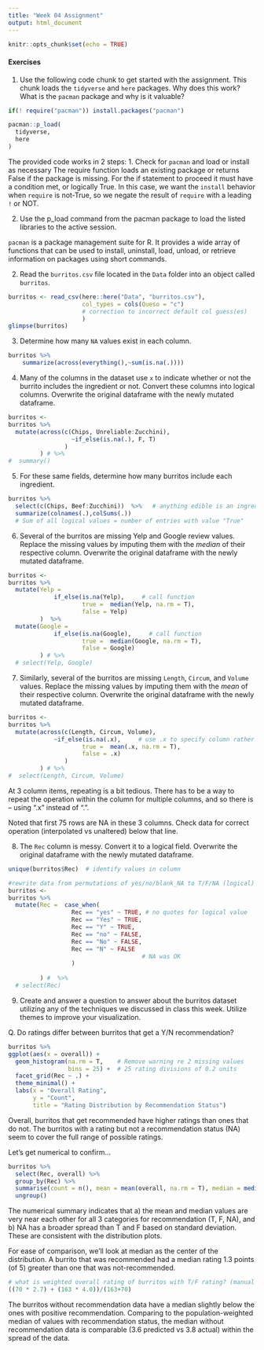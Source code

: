 ```yaml
---
title: "Week 04 Assignment"
output: html_document
---
```


```r
knitr::opts_chunk$set(echo = TRUE)
```

#### Exercises

1. Use the following code chunk to get started with the assignment. This chunk loads the `tidyverse` and `here` packages. Why does this work? What is the `pacman` package and why is it valuable?

```r
if(! require("pacman")) install.packages("pacman")

pacman::p_load(
  tidyverse,
  here
)
```
The provided code works in 2 steps:
1. Check for `pacman` and load or install as necessary
The require function loads an existing package or returns False if the package is missing. For the if statement to proceed it must have a condition met, or logically True. In this case, we want the `install` behavior when `require` is not-True, so we negate the result of `require` with a leading `!` or NOT.

2. Use the p_load command from the pacman package to load the listed libraries to the active session.

`pacman` is a package management suite for R. It provides a wide array of functions that can be used to install, uninstall, load, unload, or retrieve information on packages using short commands.


2. Read the `burritos.csv` file located in the `Data` folder into an object called `burritos`.

```r
burritos <- read_csv(here::here("Data", "burritos.csv"),
                     col_types = cols(Queso = "c") 
                     # correction to incorrect default col guess(es)
                     )
glimpse(burritos)
```

3. Determine how many `NA` values exist in each column.

```r
burritos %>%
    summarize(across(everything(),~sum(is.na(.))))

```

4. Many of the columns in the dataset use `x` to indicate whether or not the burrito includes the ingredient or not. Convert these columns into logical columns. Overwrite the original dataframe with the newly mutated dataframe.

```r
burritos <-
burritos %>%
  mutate(across(c(Chips, Unreliable:Zucchini),
                  ~if_else(is.na(.), F, T)
                )
         ) # %>%
#  summary()

```

5. For these same fields, determine how many burritos include each ingredient.

```r

burritos %>%
  select(c(Chips, Beef:Zucchini))  %>%   # anything edible is an ingredient
  summarize(colnames(.),colSums(.))
  # Sum of all logical values = number of entries with value "True"

```

6. Several of the burritos are missing Yelp and Google review values. Replace the missing values by imputing them with the *median* of their respective column. Overwrite the original dataframe with the newly mutated dataframe.

```r
burritos <-
burritos %>%
  mutate(Yelp =  
             if_else(is.na(Yelp),     # call function
                     true =  median(Yelp, na.rm = T), 
                     false = Yelp)
         )  %>%
  mutate(Google =  
             if_else(is.na(Google),     # call function
                     true =  median(Google, na.rm = T), 
                     false = Google)
         ) # %>%
  # select(Yelp, Google)

```

7. Similarly, several of the burritos are missing `Length`, `Circum`, and `Volume` values. Replace the missing values by imputing them with the *mean* of their respective column. Overwrite the original dataframe with the newly mutated dataframe.

```r
burritos <-
burritos %>%
  mutate(across(c(Length, Circum, Volume),   
             ~if_else(is.na(.x),     # use .x to specify column rather than overall for all columns
                     true =  mean(.x, na.rm = T), 
                     false = .x)
                )
         ) # %>%
#  select(Length, Circum, Volume)
```
At 3 column items, repeating is a bit tedious. There has to be a way to repeat the operation within the column for multiple columns, and so there is -- using ".x" instead of ".".

Noted that first 75 rows are NA in these 3 columns. Check data for correct operation (interpolated vs unaltered) below that line.


8. The `Rec` column is messy. Convert it to a logical field. Overwrite the original dataframe with the newly mutated dataframe.
```r
unique(burritos$Rec)  # identify values in column
```

```r
#rewrite data from permutations of yes/no/blank_NA to T/F/NA (logical)
burritos <-
burritos %>%
  mutate(Rec =  case_when(
                  Rec == "yes" ~ TRUE, # no quotes for logical value
                  Rec == "Yes" ~ TRUE, 
                  Rec == "Y" ~ TRUE,
                  Rec == "no" ~ FALSE,
                  Rec == "No" ~ FALSE,
                  Rec == "N" ~ FALSE
                                      # NA was OK
                  )
             
         ) #  %>%
  # select(Rec)
```

9. Create and answer a question to answer about the burritos dataset utilizing any of the techniques we discussed in class this week. Utilize themes to improve your visualization.

Q. Do ratings differ between burritos that get a Y/N recommendation?
```r
burritos %>% 
ggplot(aes(x = overall)) +
  geom_histogram(na.rm = T,    # Remove warning re 2 missing values
                 bins = 25) +  # 25 rating divisions of 0.2 units
  facet_grid(Rec ~ .) +
  theme_minimal() +
  labs(x = "Overall Rating",
       y = "Count",
       title = "Rating Distribution by Recommendation Status")
```
Overall, burritos that get recommended have higher ratings than ones that do not. The  burritos with a rating but not a recommendation status (NA) seem to cover the full range of possible ratings.

Let's get numerical to confirm...
```r
burritos %>% 
  select(Rec, overall) %>%
  group_by(Rec) %>%
  summarise(count = n(), mean = mean(overall, na.rm = T), median = median(overall, na.rm = T), stdev = sd(overall, na.rm = T)) %>%
  ungroup()

```
The numerical summary indicates that
a) the mean and median values are very near each other for all 3 categories for recommendation (T, F, NA), and 
b) NA has a broader spread than T and F based on standard deviation.
These are consistent with the distribution plots.

For ease of comparison, we'll look at median as the center of the distribution. A burrito that was recommended had a median rating 1.3 points (of 5) greater than one that was not-recommended. 
```r
# what is weighted overall rating of burritos with T/F rating? (manual -- could probably program selecting non-NA subset of Rec?)
((70 * 2.7) + (163 * 4.0))/(163+70)
```
The burritos without recommendation data have a median slightly below the ones with positive recommendation. Comparing to the population-weighted median of values with recommendation status, the median without recommendation data is comparable (3.6 predicted vs 3.8 actual) within the spread of the data.

